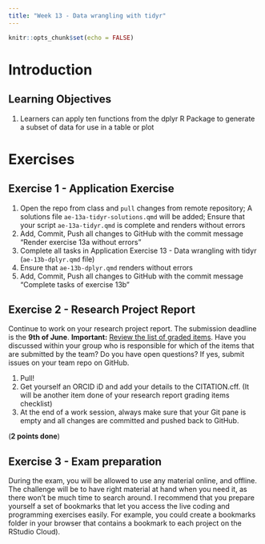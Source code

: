 ```yaml
---
title: "Week 13 - Data wrangling with tidyr"
---
```


<script defer data-domain="rbtl-fs22.github.io/website" src="https://plausible.io/js/plausible.js"></script>

```r
knitr::opts_chunk$set(echo = FALSE)
```

# Introduction

## Learning Objectives

1. Learners can apply ten functions from the dplyr R Package to generate a subset of data for use in a table or plot

# Exercises

## Exercise 1 - Application Exercise

1. Open the repo from class and `pull` changes from remote repository; A solutions file `ae-13a-tidyr-solutions.qmd` will be added; Ensure that your script `ae-13a-tidyr.qmd` is complete and renders without errors
2. Add, Commit, Push all changes to GitHub with the commit message "Render exercise 13a without errors"
3. Complete all tasks in Application Exercise 13 - Data wrangling with tidyr (`ae-13b-dplyr.qmd` file) 
4. Ensure that `ae-13b-dplyr.qmd` renders without errors
5. Add, Commit, Push all changes to GitHub with the commit message "Complete tasks of exercise 13b"

## Exercise 2 - Research Project Report

Continue to work on your research project report. The submission deadline is the **9th of June**. **Important:** [Review the list of graded items](https://github.com/rbtl-fs22/research-project-template#grading). Have you discussed within your group who is responsible for which of the items that are submitted by the team? Do you have open questions? If yes, submit issues on your team repo on GitHub. 

1. Pull!
2. Get yourself an ORCID iD and add your details to the CITATION.cff. (It will be another item done of your research report grading items checklist)
3. At the end of a work session, always make sure that your Git pane is empty and all changes are committed and pushed back to GitHub.

(**2 points done**)

## Exercise 3 - Exam preparation

During the exam, you will be allowed to use any material online, and offline. The challenge will be to have right material at hand when you need it, as there won't be much time to search around. I recommend that you prepare yourself a set of bookmarks that let you access the live coding and programming exercises easily. For example, you could create a bookmarks folder in your browser that contains a bookmark to each project on the RStudio Cloud).





